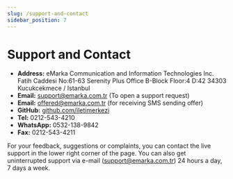 ```yaml
---
slug: /support-and-contact
sidebar_position: 7
---
```


# Support and Contact

- **Address:** eMarka Communication and Information Technologies Inc.
Fatih Caddesi No:61-63 Serenity Plus Office B-Block Floor:4 D:42 34303 Kucukcekmece / Istanbul
- **Email:** support@emarka.com.tr (To open a support request)
- **Email:** offered@emarka.com.tr (for receiving SMS sending offer)
- **GitHub:** [github.com/iletimerkezi](https://github.com/iletimerkezi)
- **Tel:** 0212-543-4210
- **WhatsApp:** 0532-138-9842
- **Fax:** 0212-543-4211

For your feedback, suggestions or complaints, you can contact the live support in the lower right corner of the page. You can also get uninterrupted support via e-mail (support@emarka.com.tr) 24 hours a day, 7 days a week.